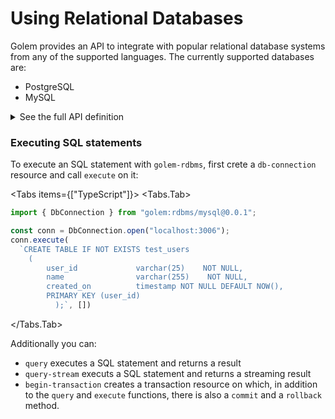 
# Using Relational Databases

Golem provides an API to integrate with popular relational database systems from any of the supported languages.
The currently supported databases are:

- PostgreSQL
- MySQL

<details>
    <summary>See the full API definition</summary>

    <Tabs items={["TypeScript"]}>
    <Tabs.Tab>
      ```ts
      declare module 'golem:rdbms/types@0.0.1' {
        export type Uuid = {
          highBits: bigint;
          lowBits: bigint;
        };
        export type IpAddress = {
          tag: 'ipv4'
          val: [number, number, number, number]
        } |
        {
          tag: 'ipv6'
          val: [number, number, number, number, number, number, number, number]
        };
        export type MacAddress = {
          octets: [number, number, number, number, number, number];
        };
        export type Date = {
          year: number;
          month: number;
          day: number;
        };
        export type Time = {
          hour: number;
          minute: number;
          second: number;
          nanosecond: number;
        };
        export type Timestamp = {
          date: Date;
          time: Time;
        };
        export type Timestamptz = {
          timestamp: Timestamp;
          offset: number;
        };
        export type Timetz = {
          time: Time;
          offset: number;
        };
      }

      declare module 'golem:rdbms/postgres@0.0.1' {
        import * as golemRdbms001Types from 'golem:rdbms/types@0.0.1';
        export class LazyDbValue {
          constructor(value: DbValue);
          get(): DbValue;
        }
        export class LazyDbColumnType {
          constructor(value: DbColumnType);
          get(): DbColumnType;
        }
        export class DbResultStream {
          getColumns(): DbColumn[];
          getNext(): DbRow[] | undefined;
        }
        export class DbConnection {
          static open(address: string): Result<DbConnection, Error>;
          query(statement: string, params: DbValue[]): Result<DbResult, Error>;
          queryStream(statement: string, params: DbValue[]): Result<DbResultStream, Error>;
          execute(statement: string, params: DbValue[]): Result<bigint, Error>;
          beginTransaction(): Result<DbTransaction, Error>;
        }
        export class DbTransaction {
          query(statement: string, params: DbValue[]): Result<DbResult, Error>;
          queryStream(statement: string, params: DbValue[]): Result<DbResultStream, Error>;
          execute(statement: string, params: DbValue[]): Result<bigint, Error>;
          commit(): Result<void, Error>;
          rollback(): Result<void, Error>;
        }
        export type Date = golemRdbms001Types.Date;
        export type Time = golemRdbms001Types.Time;
        export type Timetz = golemRdbms001Types.Timetz;
        export type Timestamp = golemRdbms001Types.Timestamp;
        export type Timestamptz = golemRdbms001Types.Timestamptz;
        export type Uuid = golemRdbms001Types.Uuid;
        export type IpAddress = golemRdbms001Types.IpAddress;
        export type MacAddress = golemRdbms001Types.MacAddress;
        export type Error = {
          tag: 'connection-failure'
          val: string
        } |
        {
          tag: 'query-parameter-failure'
          val: string
        } |
        {
          tag: 'query-execution-failure'
          val: string
        } |
        {
          tag: 'query-response-failure'
          val: string
        } |
        {
          tag: 'other'
          val: string
        };
        export type Interval = {
          months: number;
          days: number;
          microseconds: bigint;
        };
        export type Int4bound = {
          tag: 'included'
          val: number
        } |
        {
          tag: 'excluded'
          val: number
        } |
        {
          tag: 'unbounded'
        };
        export type Int8bound = {
          tag: 'included'
          val: bigint
        } |
        {
          tag: 'excluded'
          val: bigint
        } |
        {
          tag: 'unbounded'
        };
        export type Numbound = {
          tag: 'included'
          val: string
        } |
        {
          tag: 'excluded'
          val: string
        } |
        {
          tag: 'unbounded'
        };
        export type Tsbound = {
          tag: 'included'
          val: Timestamp
        } |
        {
          tag: 'excluded'
          val: Timestamp
        } |
        {
          tag: 'unbounded'
        };
        export type Tstzbound = {
          tag: 'included'
          val: Timestamptz
        } |
        {
          tag: 'excluded'
          val: Timestamptz
        } |
        {
          tag: 'unbounded'
        };
        export type Datebound = {
          tag: 'included'
          val: Date
        } |
        {
          tag: 'excluded'
          val: Date
        } |
        {
          tag: 'unbounded'
        };
        export type Int4range = {
          start: Int4bound;
          end: Int4bound;
        };
        export type Int8range = {
          start: Int8bound;
          end: Int8bound;
        };
        export type Numrange = {
          start: Numbound;
          end: Numbound;
        };
        export type Tsrange = {
          start: Tsbound;
          end: Tsbound;
        };
        export type Tstzrange = {
          start: Tstzbound;
          end: Tstzbound;
        };
        export type Daterange = {
          start: Datebound;
          end: Datebound;
        };
        export type EnumerationType = {
          name: string;
        };
        export type Enumeration = {
          name: string;
          value: string;
        };
        export type Composite = {
          name: string;
          values: LazyDbValue[];
        };
        export type Domain = {
          name: string;
          value: LazyDbValue;
        };
        export type ValueBound = {
          tag: 'included'
          val: LazyDbValue
        } |
        {
          tag: 'excluded'
          val: LazyDbValue
        } |
        {
          tag: 'unbounded'
        };
        export type ValuesRange = {
          start: ValueBound;
          end: ValueBound;
        };
        export type Range = {
          name: string;
          value: ValuesRange;
        };
        export type DbValue = {
          tag: 'character'
          val: number
        } |
        {
          tag: 'int2'
          val: number
        } |
        {
          tag: 'int4'
          val: number
        } |
        {
          tag: 'int8'
          val: bigint
        } |
        {
          tag: 'float4'
          val: number
        } |
        {
          tag: 'float8'
          val: number
        } |
        {
          tag: 'numeric'
          val: string
        } |
        {
          tag: 'boolean'
          val: boolean
        } |
        {
          tag: 'text'
          val: string
        } |
        {
          tag: 'varchar'
          val: string
        } |
        {
          tag: 'bpchar'
          val: string
        } |
        {
          tag: 'timestamp'
          val: Timestamp
        } |
        {
          tag: 'timestamptz'
          val: Timestamptz
        } |
        {
          tag: 'date'
          val: Date
        } |
        {
          tag: 'time'
          val: Time
        } |
        {
          tag: 'timetz'
          val: Timetz
        } |
        {
          tag: 'interval'
          val: Interval
        } |
        {
          tag: 'bytea'
          val: Uint8Array
        } |
        {
          tag: 'json'
          val: string
        } |
        {
          tag: 'jsonb'
          val: string
        } |
        {
          tag: 'jsonpath'
          val: string
        } |
        {
          tag: 'xml'
          val: string
        } |
        {
          tag: 'uuid'
          val: Uuid
        } |
        {
          tag: 'inet'
          val: IpAddress
        } |
        {
          tag: 'cidr'
          val: IpAddress
        } |
        {
          tag: 'macaddr'
          val: MacAddress
        } |
        {
          tag: 'bit'
          val: boolean[]
        } |
        {
          tag: 'varbit'
          val: boolean[]
        } |
        {
          tag: 'int4range'
          val: Int4range
        } |
        {
          tag: 'int8range'
          val: Int8range
        } |
        {
          tag: 'numrange'
          val: Numrange
        } |
        {
          tag: 'tsrange'
          val: Tsrange
        } |
        {
          tag: 'tstzrange'
          val: Tstzrange
        } |
        {
          tag: 'daterange'
          val: Daterange
        } |
        {
          tag: 'money'
          val: bigint
        } |
        {
          tag: 'oid'
          val: number
        } |
        {
          tag: 'enumeration'
          val: Enumeration
        } |
        {
          tag: 'composite'
          val: Composite
        } |
        {
          tag: 'domain'
          val: Domain
        } |
        {
          tag: 'array'
          val: LazyDbValue[]
        } |
        {
          tag: 'range'
          val: Range
        } |
        {
          tag: 'null'
        };
        export type CompositeType = {
          name: string;
          attributes: [string, LazyDbColumnType][];
        };
        export type DomainType = {
          name: string;
          baseType: LazyDbColumnType;
        };
        export type RangeType = {
          name: string;
          baseType: LazyDbColumnType;
        };
        export type DbColumnType = {
          tag: 'character'
        } |
        {
          tag: 'int2'
        } |
        {
          tag: 'int4'
        } |
        {
          tag: 'int8'
        } |
        {
          tag: 'float4'
        } |
        {
          tag: 'float8'
        } |
        {
          tag: 'numeric'
        } |
        {
          tag: 'boolean'
        } |
        {
          tag: 'text'
        } |
        {
          tag: 'varchar'
        } |
        {
          tag: 'bpchar'
        } |
        {
          tag: 'timestamp'
        } |
        {
          tag: 'timestamptz'
        } |
        {
          tag: 'date'
        } |
        {
          tag: 'time'
        } |
        {
          tag: 'timetz'
        } |
        {
          tag: 'interval'
        } |
        {
          tag: 'bytea'
        } |
        {
          tag: 'uuid'
        } |
        {
          tag: 'xml'
        } |
        {
          tag: 'json'
        } |
        {
          tag: 'jsonb'
        } |
        {
          tag: 'jsonpath'
        } |
        {
          tag: 'inet'
        } |
        {
          tag: 'cidr'
        } |
        {
          tag: 'macaddr'
        } |
        {
          tag: 'bit'
        } |
        {
          tag: 'varbit'
        } |
        {
          tag: 'int4range'
        } |
        {
          tag: 'int8range'
        } |
        {
          tag: 'numrange'
        } |
        {
          tag: 'tsrange'
        } |
        {
          tag: 'tstzrange'
        } |
        {
          tag: 'daterange'
        } |
        {
          tag: 'money'
        } |
        {
          tag: 'oid'
        } |
        {
          tag: 'enumeration'
          val: EnumerationType
        } |
        {
          tag: 'composite'
          val: CompositeType
        } |
        {
          tag: 'domain'
          val: DomainType
        } |
        {
          tag: 'array'
          val: LazyDbColumnType
        } |
        {
          tag: 'range'
          val: RangeType
        };
        export type DbColumn = {
          ordinal: bigint;
          name: string;
          dbType: DbColumnType;
          dbTypeName: string;
        };
        /**
         * A single row of values
         */
        export type DbRow = {
          values: DbValue[];
        };
        export type DbResult = {
          columns: DbColumn[];
          rows: DbRow[];
        };
        export type Result<T, E> = { tag: 'ok', val: T } | { tag: 'err', val: E };
      }

      declare module 'golem:rdbms/mysql@0.0.1' {
        import * as golemRdbms001Types from 'golem:rdbms/types@0.0.1';
        export class DbResultStream {
          getColumns(): DbColumn[];
          getNext(): DbRow[] | undefined;
        }
        export class DbConnection {
          static open(address: string): Result<DbConnection, Error>;
          query(statement: string, params: DbValue[]): Result<DbResult, Error>;
          queryStream(statement: string, params: DbValue[]): Result<DbResultStream, Error>;
          execute(statement: string, params: DbValue[]): Result<bigint, Error>;
          beginTransaction(): Result<DbTransaction, Error>;
        }
        export class DbTransaction {
          query(statement: string, params: DbValue[]): Result<DbResult, Error>;
          queryStream(statement: string, params: DbValue[]): Result<DbResultStream, Error>;
          execute(statement: string, params: DbValue[]): Result<bigint, Error>;
          commit(): Result<void, Error>;
          rollback(): Result<void, Error>;
        }
        export type Date = golemRdbms001Types.Date;
        export type Time = golemRdbms001Types.Time;
        export type Timestamp = golemRdbms001Types.Timestamp;
        export type Error = {
          tag: 'connection-failure'
          val: string
        } |
        {
          tag: 'query-parameter-failure'
          val: string
        } |
        {
          tag: 'query-execution-failure'
          val: string
        } |
        {
          tag: 'query-response-failure'
          val: string
        } |
        {
          tag: 'other'
          val: string
        };
        export type DbColumnType = {
          tag: 'boolean'
        } |
        {
          tag: 'tinyint'
        } |
        {
          tag: 'smallint'
        } |
        {
          tag: 'mediumint'
        } |
        {
          tag: 'int'
        } |
        {
          tag: 'bigint'
        } |
        {
          tag: 'tinyint-unsigned'
        } |
        {
          tag: 'smallint-unsigned'
        } |
        {
          tag: 'mediumint-unsigned'
        } |
        {
          tag: 'int-unsigned'
        } |
        {
          tag: 'bigint-unsigned'
        } |
        {
          tag: 'float'
        } |
        {
          tag: 'double'
        } |
        {
          tag: 'decimal'
        } |
        {
          tag: 'date'
        } |
        {
          tag: 'datetime'
        } |
        {
          tag: 'timestamp'
        } |
        {
          tag: 'time'
        } |
        {
          tag: 'year'
        } |
        {
          tag: 'fixchar'
        } |
        {
          tag: 'varchar'
        } |
        {
          tag: 'tinytext'
        } |
        {
          tag: 'text'
        } |
        {
          tag: 'mediumtext'
        } |
        {
          tag: 'longtext'
        } |
        {
          tag: 'binary'
        } |
        {
          tag: 'varbinary'
        } |
        {
          tag: 'tinyblob'
        } |
        {
          tag: 'blob'
        } |
        {
          tag: 'mediumblob'
        } |
        {
          tag: 'longblob'
        } |
        {
          tag: 'enumeration'
        } |
        {
          tag: 'set'
        } |
        {
          tag: 'bit'
        } |
        {
          tag: 'json'
        };
        export type DbColumn = {
          ordinal: bigint;
          name: string;
          dbType: DbColumnType;
          dbTypeName: string;
        };
        /**
         * Value descriptor for a single database value
         */
        export type DbValue = {
          tag: 'boolean'
          val: boolean
        } |
        {
          tag: 'tinyint'
          val: number
        } |
        {
          tag: 'smallint'
          val: number
        } |
        {
          tag: 'mediumint'
          val: number
        } |
        {
          tag: 'int'
          val: number
        } |
        {
          tag: 'bigint'
          val: bigint
        } |
        {
          tag: 'tinyint-unsigned'
          val: number
        } |
        {
          tag: 'smallint-unsigned'
          val: number
        } |
        {
          tag: 'mediumint-unsigned'
          val: number
        } |
        {
          tag: 'int-unsigned'
          val: number
        } |
        {
          tag: 'bigint-unsigned'
          val: bigint
        } |
        {
          tag: 'float'
          val: number
        } |
        {
          tag: 'double'
          val: number
        } |
        {
          tag: 'decimal'
          val: string
        } |
        {
          tag: 'date'
          val: Date
        } |
        {
          tag: 'datetime'
          val: Timestamp
        } |
        {
          tag: 'timestamp'
          val: Timestamp
        } |
        {
          tag: 'time'
          val: Time
        } |
        {
          tag: 'year'
          val: number
        } |
        {
          tag: 'fixchar'
          val: string
        } |
        {
          tag: 'varchar'
          val: string
        } |
        {
          tag: 'tinytext'
          val: string
        } |
        {
          tag: 'text'
          val: string
        } |
        {
          tag: 'mediumtext'
          val: string
        } |
        {
          tag: 'longtext'
          val: string
        } |
        {
          tag: 'binary'
          val: Uint8Array
        } |
        {
          tag: 'varbinary'
          val: Uint8Array
        } |
        {
          tag: 'tinyblob'
          val: Uint8Array
        } |
        {
          tag: 'blob'
          val: Uint8Array
        } |
        {
          tag: 'mediumblob'
          val: Uint8Array
        } |
        {
          tag: 'longblob'
          val: Uint8Array
        } |
        {
          tag: 'enumeration'
          val: string
        } |
        {
          tag: 'set'
          val: string
        } |
        {
          tag: 'bit'
          val: boolean[]
        } |
        {
          tag: 'json'
          val: string
        } |
        {
          tag: 'null'
        };
        /**
         * A single row of values
         */
        export type DbRow = {
          values: DbValue[];
        };
        export type DbResult = {
          columns: DbColumn[];
          rows: DbRow[];
        };
        export type Result<T, E> = { tag: 'ok', val: T } | { tag: 'err', val: E };
      }
      ```
    </Tabs.Tab>
    </Tabs>
</details>

### Executing SQL statements

To execute an SQL statement with `golem-rdbms`, first crete a `db-connection` resource and call `execute` on it:

<Tabs items={["TypeScript"]}>
  <Tabs.Tab>
  ```typescript
  import { DbConnection } from "golem:rdbms/mysql@0.0.1";

  const conn = DbConnection.open("localhost:3006");
  conn.execute(
    `CREATE TABLE IF NOT EXISTS test_users
      (
          user_id             varchar(25)    NOT NULL,
          name                varchar(255)    NOT NULL,
          created_on          timestamp NOT NULL DEFAULT NOW(),
          PRIMARY KEY (user_id)
            );`, [])
  ```
  </Tabs.Tab>
</Tabs>

Additionally you can:

- `query` executes a SQL statement and returns a result
- `query-stream` executs a SQL statement and returns a streaming result
- `begin-transaction` creates a transaction resource on which, in addition to the `query` and `execute` functions, there is also a `commit` and a `rollback` method.
